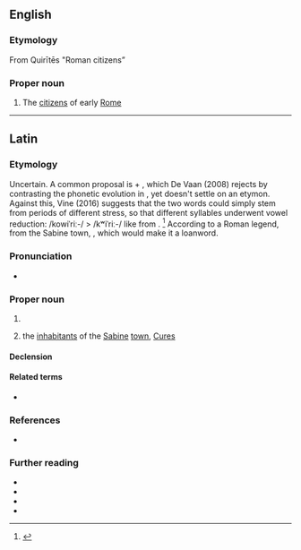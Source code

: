 {{also|quirites}}

==English==

===Etymology===
From {{etyl|la|en}} Quirītēs "Roman citizens”

===Proper noun===
{{wikipedia}}
{{en-proper noun}}

# The [[citizen]]s of early [[Rome]]

----

==Latin==

===Etymology===
Uncertain. A common proposal is {{inh|la|itc-pro|*kom}} + {{m|itc-pro|*wiros||fellow man}}, which De Vaan (2008) rejects by contrasting the phonetic evolution in {{m|la|cūria}}, yet doesn't settle on an etymon. Against this, Vine (2016) suggests that the two words could simply stem from periods of different stress, so that different syllables underwent vowel reduction: /kowiˈriː-/ > /kʷiˈriː-/ like {{cog|LL|quāgulum}} from {{m|la|coāgulum}}. <ref>{{quote-journal|en|author=Brent Vine|title=&quot;Latin bēs/bessis &#39;two thirds of an as&#39;&quot;|work=Tavet Tat Satyam: Studies in Honor of Jared S. Klein on the Occasion of His Seventieth Birthday|year=2016|page=327|url=https://www.academia.edu/39081498/_Latin_b%C4%93s_bessis_two_thirds_of_an_as_}}</ref> According to a Roman legend, from the Sabine town, {{m|la|Curēs}}, which would make it a {{bor|la|sbv|-}} loanword.

===Pronunciation===
* {{la-IPA|quirītēs}}

===Proper noun===
{{la-proper noun|((Quirītēs<3.I.pl>,Quirītēs<3.pl>))|g=m}}

# {{non-gloss|The [[endonym]] of the Romans in their civil capacity; while in a political and military capacity, they retained the name {{m|la|Rōmānī}}}}
# {{lb|la|very|rare|poetic}} the [[inhabitant]]s of the [[Sabine]] [[town]], [[Cures]]

====Declension====
{{la-ndecl|((Quirītēs<3.I.pl>,Quirītēs<3.pl>))}}

====Related terms====
* {{l|la|Quirīs}}

===References===
* {{R:itc:EDL}}
<references />

===Further reading===
* {{R:L&S}}
* {{R:Elementary Lewis}}
* {{R:du Cange}}
* {{R:Gaffiot}}